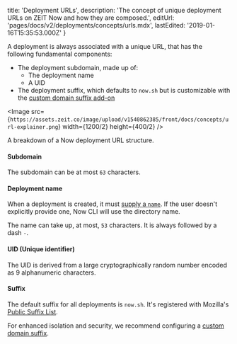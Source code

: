 
  title: 'Deployment URLs',
  description:
    'The concept of unique deployment URLs on ZEIT Now and how they are composed.',
  editUrl: 'pages/docs/v2/deployments/concepts/urls.mdx',
  lastEdited: '2019-01-16T15:35:53.000Z'
}

A deployment is always associated with a unique URL, that has the following fundamental components:

- The deployment subdomain, made up of:
  - The deployment name
  - A UID
- The deployment suffix, which defaults to `now.sh` but is customizable with the [custom domain suffix add-on](/docs/v2/platform/add-ons#custom-deployment-suffix)

<Image src={`https://assets.zeit.co/image/upload/v1540862385/front/docs/concepts/url-explainer.png`}
width={1200/2}
height={400/2}
/>
<Caption>A breakdown of a Now deployment URL structure.</Caption>

#### Subdomain

The subdomain can be at most `63` characters.

#### Deployment name

When a deployment is created, it must [supply a `name`](/docs/v2/deployments/configuration#name). If the user doesn't explicitly provide one, Now CLI will use the directory name.

The name can take up, at most, `53` characters. It is always followed by a dash `-`.

#### UID (Unique identifier)

The UID is derived from a large cryptographically random number encoded as 9 alphanumeric characters.

#### Suffix

The default suffix for all deployments is `now.sh`. It's registered with Mozilla's [Public Suffix List](https://publicsuffix.org/).

For enhanced isolation and security, we recommend configuring a [custom domain suffix](/docs/v2/platform/add-ons#custom-deployment-suffix).

